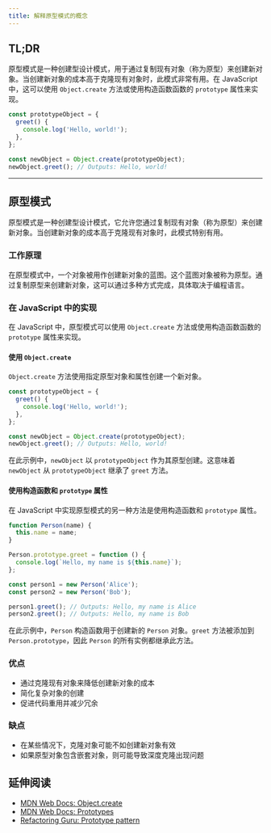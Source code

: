 ```yaml
---
title: 解释原型模式的概念
---
```


## TL;DR

原型模式是一种创建型设计模式，用于通过复制现有对象（称为原型）来创建新对象。当创建新对象的成本高于克隆现有对象时，此模式非常有用。在 JavaScript 中，这可以使用 `Object.create` 方法或使用构造函数函数的 `prototype` 属性来实现。

```js live
const prototypeObject = {
  greet() {
    console.log('Hello, world!');
  },
};

const newObject = Object.create(prototypeObject);
newObject.greet(); // Outputs: Hello, world!
```

***

## 原型模式

原型模式是一种创建型设计模式，它允许您通过复制现有对象（称为原型）来创建新对象。当创建新对象的成本高于克隆现有对象时，此模式特别有用。

### 工作原理

在原型模式中，一个对象被用作创建新对象的蓝图。这个蓝图对象被称为原型。通过复制原型来创建新对象，这可以通过多种方式完成，具体取决于编程语言。

### 在 JavaScript 中的实现

在 JavaScript 中，原型模式可以使用 `Object.create` 方法或使用构造函数函数的 `prototype` 属性来实现。

#### 使用 `Object.create`

`Object.create` 方法使用指定原型对象和属性创建一个新对象。

```js live
const prototypeObject = {
  greet() {
    console.log('Hello, world!');
  },
};

const newObject = Object.create(prototypeObject);
newObject.greet(); // Outputs: Hello, world!
```

在此示例中，`newObject` 以 `prototypeObject` 作为其原型创建。这意味着 `newObject` 从 `prototypeObject` 继承了 `greet` 方法。

#### 使用构造函数和 `prototype` 属性

在 JavaScript 中实现原型模式的另一种方法是使用构造函数和 `prototype` 属性。

```js live
function Person(name) {
  this.name = name;
}

Person.prototype.greet = function () {
  console.log(`Hello, my name is ${this.name}`);
};

const person1 = new Person('Alice');
const person2 = new Person('Bob');

person1.greet(); // Outputs: Hello, my name is Alice
person2.greet(); // Outputs: Hello, my name is Bob
```

在此示例中，`Person` 构造函数用于创建新的 `Person` 对象。`greet` 方法被添加到 `Person.prototype`，因此 `Person` 的所有实例都继承此方法。

### 优点

* 通过克隆现有对象来降低创建新对象的成本
* 简化复杂对象的创建
* 促进代码重用并减少冗余

### 缺点

* 在某些情况下，克隆对象可能不如创建新对象有效
* 如果原型对象包含嵌套对象，则可能导致深度克隆出现问题

## 延伸阅读

* [MDN Web Docs: Object.create](https://developer.mozilla.org/en-US/docs/Web/JavaScript/Reference/Global_Objects/Object/create)
* [MDN Web Docs: Prototypes](https://developer.mozilla.org/en-US/docs/Learn/JavaScript/Objects/Object_prototypes)
* [Refactoring Guru: Prototype pattern](https://refactoring.guru/design-patterns/prototype)
